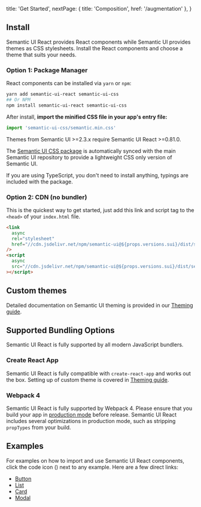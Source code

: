 

  title: 'Get Started',
  nextPage: { title: 'Composition', href: '/augmentation' },
}

## Install

Semantic UI React provides React components while Semantic UI provides themes as CSS stylesheets.
Install the React components and choose a theme that suits your needs.

### Option 1: Package Manager

React components can be installed via <code>yarn</code> or <code>npm</code>:

```bash fitted
yarn add semantic-ui-react semantic-ui-css
## Or NPM
npm install semantic-ui-react semantic-ui-css
```

After install, **import the minified CSS file in your app's entry file:**

```js fitted label=index.js
import 'semantic-ui-css/semantic.min.css'
```

<Message info size='tiny' attached='bottom'>
  <Icon name='idea' />
  Themes from Semantic UI >=2.3.x require Semantic UI React >=0.81.0.
</Message>

<p>
  The <a href={semanticUICSSRepoURL}>Semantic UI CSS package</a> is automatically synced with the
  main Semantic UI repository to provide a lightweight CSS only version of Semantic UI.
</p>

If you are using TypeScript, you don't need to install anything, typings are included with the package.

### Option 2: CDN (no bundler)

This is the quickest way to get started, just add this link and script tag to the `<head>` of your `index.html` file.

```html fitted label=index.html
<link
  async
  rel="stylesheet"
  href="//cdn.jsdelivr.net/npm/semantic-ui@${props.versions.sui}/dist/semantic.min.css"
/>
<script
  async
  src="//cdn.jsdelivr.net/npm/semantic-ui@${props.versions.sui}/dist/semantic.min.js"
></script>
```

## Custom themes

Detailed documentation on Semantic UI theming is provided in our [Theming guide](/theming).

## Supported Bundling Options

Semantic UI React is fully supported by all modern JavaScript bundlers.

### Create React App

Semantic UI React is fully compatible with `create-react-app` and works out the box. Setting up of custom theme is covered in [Theming guide](/theming).

### Webpack 4

Semantic UI React is fully supported by Webpack 4. Please ensure that you build your app in [production mode](https://webpack.js.org/guides/production/) before release. Semantic UI React includes several optimizations in production mode, such as stripping `propTypes` from your build.

## Examples

For examples on how to import and use Semantic UI React components, click the code icon (<Icon name="code" />) next to any example. Here are a few direct links:

- [Button](/elements/button#button-example-button)
- [List](/elements/list#list-example-list)
- [Card](/views/card#card-example-card)
- [Modal](/modules/modal#modal-example-modal)
